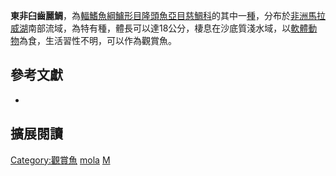 {{Speciesbox
| name = 東非臼齒麗鯛
| status = LC
| status_system= IUCN3.1
| image = 
| image_width = 260px
| image_caption = 
| genus = Mylochromis
| species = mola
| authority = [[Trewavas|Trewavas]], 1935
| synonyms = *''Haplochromis mola''<br /><small>Trewavas, 1935</small>
*''Cyrtocara mola''<br /><small>Trewavas, 1935</small>
*''Maravichromis mola''<br /><small>Trewavas, 1935</small>
}}

'''東非臼齒麗鯛'''，為[[輻鰭魚綱|輻鰭魚綱]][[鱸形目|鱸形目]][[隆頭魚亞目|隆頭魚亞目]][[慈鯛科|慈鯛科]]的其中一[[種|種]]，分布於[[非洲|非洲]][[馬拉威湖|馬拉威湖]]南部流域，為特有種，體長可以達18公分，棲息在沙底質淺水域，以[[軟體動物|軟體動物]]為食，生活習性不明，可以作為觀賞魚。

== 參考文獻 ==
*{{FishBase_species|genus=Mylochromis|species=mola|year=2013|month=4}}

== 擴展閱讀 ==
{{refbegin}}
{{wikispecies-inline|Mylochromis mola|東非臼齒麗鯛}}
{{refend}}
{{Taxonbar|from=Q5261799}}

[[Category:觀賞魚|Category:觀賞魚]]
[[Category:臼齒麗鯛屬|mola]]
[[Category:1935年描述的魚類|M]]

{{鱸形目小作品}}